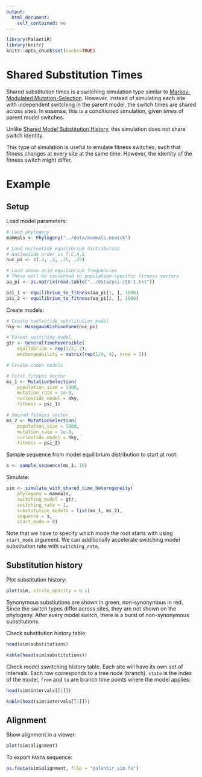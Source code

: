 ```yaml
---
output:
  html_document:
    self_contained: no
---
```


```r
library(PalantiR)
library(knitr)
knitr::opts_chunk$set(cache=TRUE)
```

# Shared Substitution Times

Shared substitution times is a switching simulation type similar to [Markov-Modulated Mutation-Selection](Markov_Modulated_Mutation_Selection.html). However, instead of simulating each site with independent switching in the parent model, the switch times are shared across sites. In essense, this is a conditioned simulation, given _times_ of parent model switches.

Unlike [Shared Model Substitution History](Shared_Substitution_History.html), this simulation does not share switch identity.

This type of simulation is useful to emulate fitness switches, such that fitness changes at every site at the same time. However, the identity of the fitness switch might differ.

# Example

## Setup

Load model parameters:

```r
# Load phylogeny
mammals <- Phylogeny("../data/mammals.newick")

# Load nucleotide equilibrium distribution
# Nucleotide order is T,C,A,G
nuc_pi <- c(.3, .2, .25, .25)

# Load amino acid equilibrium frequencies
# These will be converted to population-specific fitness vectors
aa_pi <- as.matrix(read.table("../data/psi-c50-1.txt"))

psi_1 <- equilibrium_to_fitness(aa_pi[1, ], 1000)
psi_2 <- equilibrium_to_fitness(aa_pi[2, ], 1000)
```

Create models:

```r
# Create nucleotide substitution model
hky <- HasegawaKishinoYano(nuc_pi)

# Parent switching model
gtr <- GeneralTimeReversible(
    equilibrium = rep(1/2, 2),
    exchangeability = matrix(rep(1/4, 4), nrow = 2))

# Create codon models

# First fitness vector
ms_1 <- MutationSelection(
    population_size = 1000, 
    mutation_rate = 1e-8, 
    nucleotide_model = hky,
    fitness = psi_1)

# Second fitness vector
ms_2 <- MutationSelection(
    population_size = 1000,
    mutation_rate = 1e-8, 
    nucleotide_model = hky,
    fitness = psi_2)

```

Sample sequence from model equilibrium distribution to start at root:
```r
s <- sample_sequence(ms_1, 10)
```

Simulate:
```r
sim <- simulate_with_shared_time_heterogeneity(
    phylogeny = mammals,
    switching_model = gtr,
    switching_rate = 1,
    substitution_models = list(ms_1, ms_2),
    sequence = s,
    start_mode = 0)
```

Note that we have to specify which mode the root starts with using `start_mode` argument.
We can additionally accelerate switching model substitution rate with `switching_rate`. 

## Substitution history

Plot substitution history:

```r
plot(sim, circle_opacity = 0.1)
```

Synonymous substiutions are shown in green, non-synonymous in red. Since the switch types differ across sites, they are not shown on the phylogeny.
After every model switch, there is a burst of non-synonymous substitutions.

Check substitution history table:

```r
head(sim$substitutions)
```
```r
kable(head(sim$substitutions))
```

Check model sswitching history table. Each site will have its own set of intervals. Each row corresponds to a tree node (branch). `state` is the index of the model, `from` and `to` are branch time points where the model applies:

```r
head(sim$intervals[[1]])
```
```r
kable(head(sim$intervals[[1]]))
```


## Alignment

Show alignment in a viewer:

```r
plot(sim$alignment)
```

To export `FASTA` sequence:

```r
as.fasta(sim$alignment, file = "palantir_sim.fa")
```
